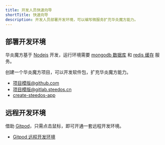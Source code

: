 ```yaml
---
title: 开发人员快速向导
shortTitle: 快速向导
description: 开发人员部署开发环境，可以编写微服务扩充华炎魔方能力。
---
```


## 部署开发环境

华炎魔方基于 [Nodejs](https://nodejs.org/zh-cn/) 开发，运行环境需要 [mongodb 数据库](https://www.mongodb.com/docs/v4.2/administration/install-community/) 和 [redis 缓存](https://redis.io/docs/getting-started/) 服务。

创建一个华炎魔方项目，可以开发软件包，扩充华炎魔方能力。

- [项目模版@github.com](https://github.com/steedos/steedos-project-template)
- [项目模版@gitlab.steedos.cn](https://gitlab.steedos.cn/steedos/steedos-project-template)
- [create-steedos-app]( ./create-steedos-app)


## 远程开发环境

借助 [Gitpod](https://gitpod.io/)，只需点击鼠标，即可开通一套远程开发环境。

- [Gitpod 远程开发环境](./devops)
